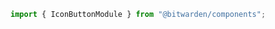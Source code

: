 

<Meta of={stories} />

```ts
import { IconButtonModule } from "@bitwarden/components";
```

<Title />
<Description />

<Primary />
<Controls />

## Usage

Icon buttons can be found in other components such as: the
[banner](?path=/docs/component-library-banner--docs)
[dialog](?path=/docs/component-library-dialogs--docs), and
[table](?path=/docs/component-library-table--docs).

## Styles

There are 4 common styles for button main, muted, contrast, and danger. The other styles follow the
button component styles.

### Main

Used for general icon buttons appearing on the theme’s main `background`

<Canvas of={stories.Main} />

### Muted

Used for low emphasis icon buttons appearing on the theme’s main `background`

<Canvas of={stories.Muted} />

### Contrast

Used on a theme’s colored or contrasting backgrounds such as in the navigation or on toasts and
banners.

<Canvas of={stories.Contrast} />

### Danger

Danger is used for “trash” actions throughout the experience, most commonly in the bottom right of
the dialog component.

<Canvas of={stories.Danger} />

### Primary

Used in place of the main button component if no text is used. This allows the button to display
square.

<Canvas of={stories.Primary} />

### Secondary

Used in place of the main button component if no text is used. This allows the button to display
square.

<Canvas of={stories.Secondary} />

### Light

Used on a background that is dark in both light theme and dark theme. Example: end user navigation
styles.

<Canvas of={stories.Light} />

**Note:** Main and contrast styles appear on backgrounds where using `primary-700` as a focus
indicator does not meet WCAG graphic contrast guidelines.

## Sizes

There are 2 sizes for the icon button: `small` and `default`.

Default is typically used for most instances. Small is used if the implementation needs a variant
with less padding around the icon, such as in the navigation component.

### Small

<Canvas of={stories.Small} />

### Default

<Canvas of={stories.Default} />

## Accessibility

Follow guidelines outlined in the [Button docs](?path=/docs/component-library-button--doc)

Always use the `appA11yTitle` directive set to a string that describes the action of the
icon-button. This will auto assign the same string to the `title` and `aria-label` attributes.

`aria-label` allows assistive technology to announce the action the button takes to the users.

`title` attribute provides a user with the browser tool tip if they do not understand what the icon
is indicating.
